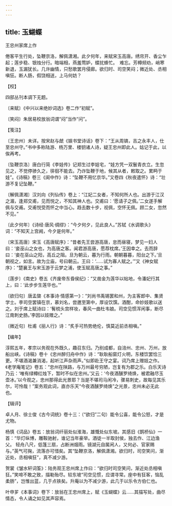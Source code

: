 ```yaml
---
---
---
```

title: 玉蝴蝶
---



王忠州家席上作





倦客平生行处，坠鞭京洛，解佩潇湘。此夕何年，来赋宋玉高唐。绣帘开、香尘乍起；莲步稳、银烛分行。暗端相，燕羞莺妒，蝶扰蜂忙。　难忘。芳樽频劝，峭寒新退，玉漏犹长。几许幽情，只愁歌罢月侵廊。欲归时、司空笑闷；微近处、丞相嗔狂。断人肠，假饶相送，上马何妨？

【校】

四部丛刊本调下无题。

〔来赋〕《中兴以来绝妙词选》卷二作“初赋”。

〔笑闷〕朱居易校放翁词谓“闷”当作“问”。

【笺注】

〔王忠州〕未详。按宋赵与虤《娱书堂诗话》卷下：“王从周镐，吉之永丰人，仕至忠州守。”书中多称陆游、杨万里、楼钥诸人诗，疑王忠州即此人。姑记于此，以俟再考。

〔坠鞭京洛〕唐白行简《李娃传》记郑生过李娃宅，“娃方凭一双鬟青衣立。生忽见之，不觉停骖久之，徘徊不能去。乃诈坠鞭于地，候其从者，敕取之。累眄于娃”。《诗稿》卷三《阆中作》诗：“坠鞭不用忆京华。”又卷四《秋夜遣怀》诗：“壮游不复记坠鞭。”

〔解佩潇湘〕汉刘向《列仙传》卷上：“江妃二女者，不知何所人也。出游于江汉之湄，逢郑交甫，见而悦之，不知其神人也。交甫曰：‘愿请子之佩。’二女遂手解佩与交甫。交甫悦受而怀之中当心。趋去数十步，视佩，空怀无佩。顾二女，忽然不见。”

〔此夕何年〕《诗经·唐风·绸缪》：“今夕何夕，见此良人。”苏轼《水调歌头》词：“不知天上宫阙，今夕是何年。”

〔宋玉高唐〕宋玉《高唐赋序》：“昔者先王尝游高唐，怠而昼寝，梦见一妇人曰：‘妾巫山之女也，为高唐之客。闻君游高唐，愿荐枕席。’王因幸之。去而辞曰：‘妾在巫山之阳，高丘之阻。旦为朝云，暮为行雨。朝朝暮暮，阳台之下。’旦朝视之，如言。故为立庙，号曰朝云。王曰：‘……试为寡人赋之。’”又《神女赋序》：“楚襄王与宋玉游于云梦之浦，使玉赋高唐之事。”

〔莲步〕《南史》卷五《齐废帝东昏侯纪》：“又凿金为莲华以帖地，令潘妃行其上，曰：‘此步步生莲华也。’”

〔欲归句〕唐孟棨《本事诗·情感第一》：“刘尚书禹锡罢和州，为主客郎中、集贤学士。李司空罢镇在京，慕刘名，尝邀至第中，厚设饮馔。酒酣，命妙妓歌以送之。刘于席上赋诗曰：‘鬌梳头宫样妆，春风一曲杜韦娘。司空见惯浑闲事，断尽江南刺史肠。’李因以妓赠之。”

〔微近句〕杜甫《丽人行》诗：“炙手可热势绝伦，慎莫近前丞相嗔。”

【编年】

淳熙五年，孝宗以务观在外既久，趣召东归。乃别成都，自涪州、忠州、万州，放船出峡。《诗稿》卷十《忠州醉归舟中作》诗：“耿耿船窗灯火明，东楼饮罢恰三更。不堪酒渴兼消渴，起听江声杂雨声。”似即赴王守之宴。词乃席上赠妓之作。《老学庵笔记》卷五：“忠州在陕路，与万州最号穷陋，岂复有为郡之乐。白乐天诗乃云：‘唯有绿樽红烛下，暂时不似在忠州。’又云：‘今夜酒醺罗绮焕，被君融尽玉壶冰。’以今观之，忠州那得此光景耶？当是不堪司马闲冷，骤易刺史，故每见其乐尔，可怜哉！”案务观此词，直亦乐天“今夜酒醺罗绮焕”之光景，忠州未必无此也。

【辑评】

卓人月、徐士俊《古今词统》卷十三：（“欲归”二句）能令公喜，能令公怒，才是尤物。

杨慎《词品》卷五：放翁词纤丽处似淮海，雄慨处似东坡。其感旧《鹊桥仙》一首：“华灯纵博，雕鞍驰射，谁记当年豪举。酒徒一半取封侯，独去作、江边渔父。 轻舟八尺，低篷三扇，占断洲烟雨。镜湖元自属闲人，又何必、官家赐与。”英气可掬，流落亦可惜矣。其“坠鞭京洛，解佩潇湘。欲归时，司空笑问，渐近处，丞相嗔狂”，真不减少游。

贺裳《皱水轩词筌》：陆务观王忠州席上作曰：“欲归时司空笑问，渐近处丞相嗔狂。”笑啼不敢之致，描勒殆尽。较东坡“司空见惯，应谓寻常。座中有狂客，恼乱柔肠”，岂惟出蓝，几于点铁矣。升庵以为不减少游，此几于以乐令方伯仁也。

叶申芗《本事词》卷下：放翁在王忠州席上，赋《玉蝴蝶》云……其描写处，曲尽情态，令人诵之如见其声容焉。